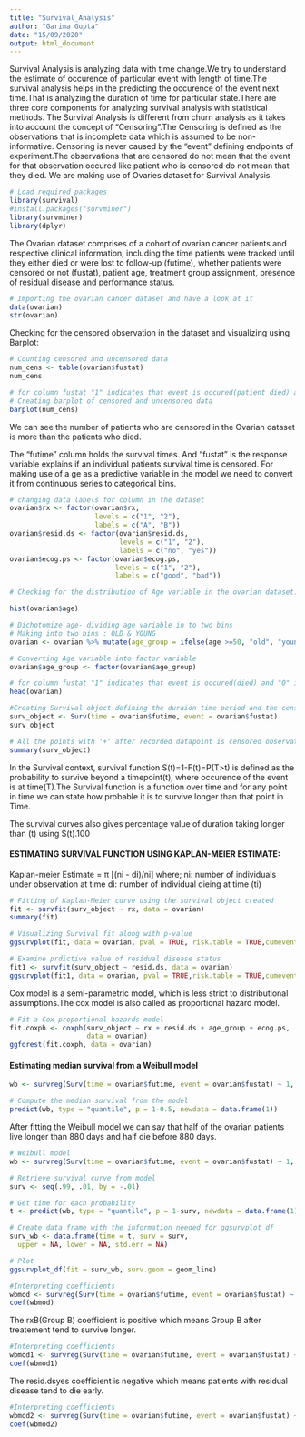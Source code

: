 ---
title: "Survival_Analysis"
author: "Garima Gupta"
date: "15/09/2020"
output: html_document
---

Survival Analysis is analyzing data with time change.We try to understand the estimate of occurence of particular event with length of time.The survival analysis helps in the predicting the occurence of the event next time.That is analyzing the duration of time for particular state.There are three core components for analyzing survival analysis with statistical methods.
The Survival Analysis is different from churn analysis as it takes into account the concept of "Censoring".The Censoring is defined as the observations that is incomplete data which is assumed to be non-informative. Censoring is never caused by the "event" defining endpoints of experiment.The observations that are censored do not mean that the event for that observation occured like patient who is censored do not mean that they died.
We are making use of Ovaries dataset for Survival Analysis.

```{r}
# Load required packages
library(survival)
#install.packages("survminer")
library(survminer)
library(dplyr)
```


The Ovarian dataset comprises of a cohort of ovarian cancer patients and respective clinical information, including the time patients were tracked until they either died or were lost to follow-up (futime), whether patients were censored or not (fustat), patient age, treatment group assignment, presence of residual disease and performance status.

```{r}

# Importing the ovarian cancer dataset and have a look at it
data(ovarian)
str(ovarian)
```

Checking for the censored observation in the dataset and visualizing using Barplot:
```{r}
# Counting censored and uncensored data
num_cens <- table(ovarian$fustat)
num_cens

# for column fustat "1" indicates that event is occured(patient died) and "0" indicates observation to be censored
# Creating barplot of censored and uncensored data
barplot(num_cens)

```


We can see the number of patients who are censored in the Ovarian dataset is more than the patients who died.



The "futime" column holds the survival times. And "fustat" is the response variable explains if an individual patients survival time is censored. For making use of a ge as a predictive variable in the model we need to convert it from continuous series to categorical bins.
```{r}
# changing data labels for column in the dataset
ovarian$rx <- factor(ovarian$rx, 
                     levels = c("1", "2"), 
                     labels = c("A", "B"))
ovarian$resid.ds <- factor(ovarian$resid.ds, 
                           levels = c("1", "2"), 
                           labels = c("no", "yes"))
ovarian$ecog.ps <- factor(ovarian$ecog.ps, 
                          levels = c("1", "2"), 
                          labels = c("good", "bad"))

```
```{r}
# Checking for the distribution of Age variable in the ovarian dataset:

hist(ovarian$age)

```

```{r}
# Dichotomize age- dividing age variable in to two bins
# Making into two bins : OLD & YOUNG
ovarian <- ovarian %>% mutate(age_group = ifelse(age >=50, "old", "young"))

# Converting Age variable into factor variable
ovarian$age_group <- factor(ovarian$age_group)

# for column fustat "1" indicates that event is occured(died) and "0" indicates observation to be censored
head(ovarian)
```

```{r}
#Creating Survival object defining the duraion time period and the censored data column
surv_object <- Surv(time = ovarian$futime, event = ovarian$fustat)
surv_object 

# All the points with '+' after recorded datapoint is censored observation
summary(surv_object)
```

In the Survival context, survival function S(t)=1-F(t)=P(T>t) is defined as the probability to survive beyond a timepoint(t), where occurence of the event is at time(T).The Survival function is a function over time and for any point in time we can state how probable it is to survive longer than that point in Time.

The survival curves also gives percentage value of duration taking longer than (t) using S(t).100

#### ESTIMATING SURVIVAL FUNCTION USING KAPLAN-MEIER ESTIMATE:

Kaplan-meier Estimate = π [(ni - di)/ni] where;
ni: number of individuals under observation at time
di: number of individual dieing at time (ti)


```{r}
# Fitting of Kaplan-Meier curve using the survival object created
fit <- survfit(surv_object ~ rx, data = ovarian)
summary(fit)
```

```{r}
# Visualizing Survival fit along with p-value 
ggsurvplot(fit, data = ovarian, pval = TRUE, risk.table = TRUE,cumevents = TRUE,cumcensor = TRUE, tables.height = 0.5)

```

```{r}
# Examine prdictive value of residual disease status
fit1 <- survfit(surv_object ~ resid.ds, data = ovarian)
ggsurvplot(fit1, data = ovarian, pval = TRUE,risk.table = TRUE,cumevents = TRUE,cumcensor = TRUE, tables.height = 0.5)

```

Cox model is a semi-parametric model, which is less strict to distributional assumptions.The cox model is also called as proportional hazard model.
```{r}
# Fit a Cox proportional hazards model
fit.coxph <- coxph(surv_object ~ rx + resid.ds + age_group + ecog.ps, 
                   data = ovarian)
ggforest(fit.coxph, data = ovarian)

```

#### Estimating median survival from a Weibull model
```{r}
wb <- survreg(Surv(time = ovarian$futime, event = ovarian$fustat) ~ 1, data = ovarian)

# Compute the median survival from the model
predict(wb, type = "quantile", p = 1-0.5, newdata = data.frame(1))

```
After fitting the Weibull model we can say that half of the ovarian patients live longer than 880 days and half die before 880 days.


```{r}
# Weibull model
wb <- survreg(Surv(time = ovarian$futime, event = ovarian$fustat) ~ 1, data = ovarian)

# Retrieve survival curve from model
surv <- seq(.99, .01, by = -.01)

# Get time for each probability
t <- predict(wb, type = "quantile", p = 1-surv, newdata = data.frame(1))

# Create data frame with the information needed for ggsurvplot_df
surv_wb <- data.frame(time = t, surv = surv, 
  upper = NA, lower = NA, std.err = NA)

# Plot
ggsurvplot_df(fit = surv_wb, surv.geom = geom_line)

```

```{r}
#Interpreting coefficients
wbmod <- survreg(Surv(time = ovarian$futime, event = ovarian$fustat) ~ rx, data = ovarian)
coef(wbmod)

```
 The rxB(Group B) coefficient is positive which means Group B after treatement tend to survive longer.

```{r}
#Interpreting coefficients
wbmod1 <- survreg(Surv(time = ovarian$futime, event = ovarian$fustat) ~ resid.ds, data = ovarian)
coef(wbmod1)
```
The resid.dsyes coefficient is negative which means patients with residual disease tend to die early.

```{r}
#Interpreting coefficients
wbmod2 <- survreg(Surv(time = ovarian$futime, event = ovarian$fustat) ~ age_group, data = ovarian)
coef(wbmod2)

```


```{r}


```


```{r}



````